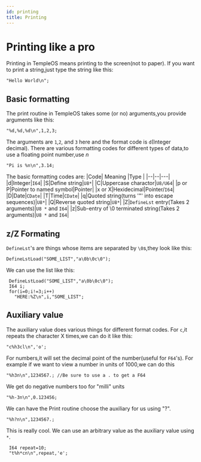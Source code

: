 ```yaml
---
id: printing
title: Printing
---
```


# Printing like a pro
Printing in TempleOS means printing to the screen(not to paper).
If you want to print a string,just type the string like this:
```holyc
"Hello World\n";
```
## Basic formatting
The print routine in TempleOS takes some (or no) arguments,you provide arguments like this:
```holyc
"%d,%d,%d\n",1,2,3;
```
The arguments are `1`,`2`, and `3` here and the format code is `d`(Integer decimal). 
There are various formatting codes for different types of data,to use a floating point number,use *n*
```holyc
"Pi is %n\n",3.14;
```
The basic formatting codes are:
|Code| Meaning |Type |
|--|--|---|
|d|Integer|`I64`|
|S|Define string|`U8*`|
|C|Uppercase charactor|`U8/U64`|
|p or P|Pointer to named symbol|Pointer|
|x or X|Hexidecimal|Pointer/`I64`|
|D|Date|`CDate`|
|T|Time|`CDate`|
|q|Quoted string(turns '"' into escape sequences)|`U8*`|
|Q|Reverse quoted string|`U8*`|
|Z|`DefineLst` entry(Takes 2 arguments)|`U8 *` and `I64`| 
|z|Sub-entry of \0 terminated string(Takes 2 arguments)|`U8 *` and `I64`| 
## z/Z Formating
`DefineLst`'s are things whose items are separated by `\0`s,they look like this:
```holyc
DefineLstLoad("SOME_LIST","a\0b\0c\0");
```
We can use the list like this:
```holyc
 DefineLstLoad("SOME_LIST","a\0b\0c\0");
 I64 i;
 for(i=0;i!=3;i++)
   "HERE:%Z\n",i,"SOME_LIST";
```
## Auxiliary value
The auxiliary value does various things for different format codes.
For `c`,it repeats the character X times,we can do it like this:
```holyc
"c%h3cl\n",'o';
```

For numbers,it will set the decimal point of the number(useful for `F64`'s).
For example if we want to view a number in units of 1000,we can do this

```holyc
"%h3n\n",1234567.; //Be sure to use a . to get a F64
```

We get do negative numbers too for "milli" units

```holyc
"%h-3n\n",0.123456;
```

We can have the Print routine choose the auxiliary for us using "?".

```holyc
"%h?n\n",1234567.;
```

This is really cool. We can use an arbitrary value as the auxiliary value using `*`.
```holyc
 I64 repeat=10;
 "t%h*cn\n",repeat,'e';
 ```

